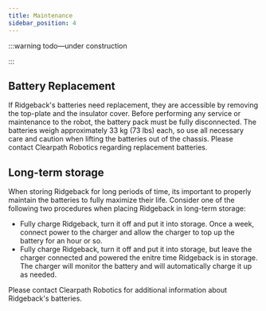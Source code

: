 ```yaml
---
title: Maintenance
sidebar_position: 4
---
```



<ComponentIntroductionRidgeback />

:::warning todo—under construction

:::

## Battery Replacement

If Ridgeback's batteries need replacement, they are accessible by removing the top-plate and the insulator
cover. Before performing any service or maintenance to the robot, the battery pack must be fully disconnected.
The batteries weigh approximately 33 kg (73 lbs) each, so use all necessary care and caution when lifting the
batteries out of the chassis. Please contact Clearpath Robotics regarding replacement batteries.

## Long-term storage

When storing Ridgeback for long periods of time, its important to properly maintain the batteries to fully
maximize their life. Consider one of the following two procedures when placing Ridgeback in long-term storage:

- Fully charge Ridgeback, turn it off and put it into storage. Once a week, connect power to the charger
  and allow the charger to top up the battery for an hour or so.
- Fully charge Ridgeback, turn it off and put it into storage, but leave the charger connected and powered
  the enitre time Ridgeback is in storage. The charger will monitor the battery and will automatically
  charge it up as needed.

Please contact Clearpath Robotics for additional information about Ridgeback's batteries.